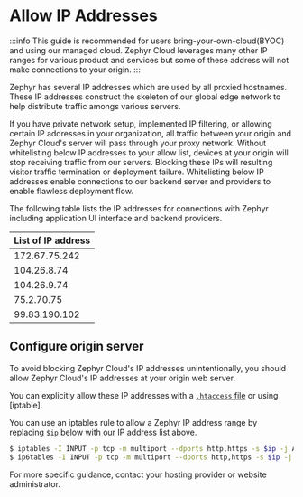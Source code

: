 # Allow IP Addresses 

:::info 
This guide is recommended for users bring-your-own-cloud(BYOC) and using our managed cloud. Zephyr Cloud leverages many other IP ranges for various product and services but some of these address will not make connections to your origin. 
::: 

Zephyr has several IP addresses which are used by all proxied hostnames. These IP addresses construct the skeleton of our global edge network to help distribute traffic amongs various servers. 


If you have private network setup, implemented IP filtering, or allowing certain IP addresses in your organization, all traffic between your origin and Zephyr Cloud's server will pass through your proxy network. Without whitelisting below IP addresses to your allow list, devices at your origin will stop receiving traffic from our servers. Blocking these IPs will resulting visitor traffic termination or deployment failure. Whitelisting below IP addresses enable connections to our backend server and providers to enable flawless deployment flow. 

The following table lists the IP addresses for connections with Zephyr including application UI interface and backend providers. 

| List of IP address | 
| ---- | 
| 172.67.75.242 | 
| 104.26.8.74 | 
| 104.26.9.74 |
| 75.2.70.75 | 
| 99.83.190.102 | 

## Configure origin server 

To avoid blocking Zephyr Cloud's IP addresses unintentionally, you should allow Zephyr Cloud's IP addresses at your origin web server. 

You can explicitly allow these IP addresses with a [`.htaccess` file](https://httpd.apache.org/docs/trunk/mod/mod_authz_core.html#require) or using [iptable]. 

You can use an iptables rule to allow a Zephyr IP address range by replacing `$ip` below with our IP address list above. 

```sh 
$ iptables -I INPUT -p tcp -m multiport --dports http,https -s $ip -j ACCEPT
$ ip6tables -I INPUT -p tcp -m multiport --dports http,https -s $ip -j ACCEPT 
```

For more specific guidance, contact your hosting provider or website administrator.
